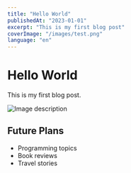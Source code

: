 ```yaml
---
title: "Hello World"
publishedAt: "2023-01-01"
excerpt: "This is my first blog post"
coverImage: "/images/test.png"
language: "en"
---
```


# Hello World

This is my first blog post.

![Image description](/images/test.png)

## Future Plans

- Programming topics
- Book reviews
- Travel stories 